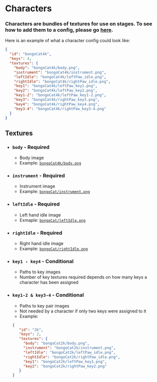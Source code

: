 # Characters

### Characters are bundles of textures for use on stages. To see how to add them to a config, please go [here](/config/properties#characters-object---required).

Here is an example of what a character config could look like:
```json
{
  "id": "bongoCat4k",
  "keys": 4,
  "textures": {
    "body": "bongoCat4k/body.png",
    "instrument": "bongoCat4k/instrument.png",
    "leftIdle": "bongoCat4k/leftPaw_idle.png",
    "rightIdle": "bongoCat4k/rightPaw_idle.png",
    "key1": "bongoCat4k/leftPaw_key1.png",
    "key2": "bongoCat4k/leftPaw_key2.png",
    "key1-2": "bongoCat4k/leftPaw_key1-2.png",
    "key3": "bongoCat4k/rightPaw_key3.png",
    "key4": "bongoCat4k/rightPaw_key4.png",
    "key3-4": "bongoCat4k/rightPaw_key3-4.png"
  }
}
```

## Textures

- ### `body` - Required
    - Body image
    - Example: [`bongoCat4k/body.png`](https://github.com/TheModdedChicken/ManiaKV/blob/main/examples/userdata_example/bongoCat4k/body.png)

- ### `instrument` - Required
     - Instrument image
     - Example: [`bongoCat/instrument.png`](https://github.com/TheModdedChicken/ManiaKV/blob/main/examples/userdata_example/bongoCat4k/instrument.png)

- ### `leftIdle` - Required
     - Left hand idle image
     - Exmaple: [`bongoCat/leftIdle.png`](https://github.com/TheModdedChicken/ManiaKV/blob/main/examples/userdata_example/bongoCat4k/leftPaw_idle.png)

- ### `rightIdle` - Required
     - Right hand idle image
     - Example: [`bongoCat/rightIdle.png`](https://github.com/TheModdedChicken/ManiaKV/blob/main/examples/userdata_example/bongoCat4k/rightPaw_idle.png)

- ### `key1 - key4` - Conditional
     - Paths to key images
     - Number of key textures required depends on how many keys a character has been assigned

- ### `key1-2 & key3-4` - Conditional
     - Paths to key pair images
     - Not needed by a character if only two keys were assigned to it
     - Example: 
     ```json
     {
        "id": "2k",
        "keys": 2,
        "textures": {
          "body": "bongoCat2k/body.png",
          "instrument": "bongoCat2k/instrument.png",
          "leftIdle": "bongoCat2k/leftPaw_idle.png",
          "rightIdle": "bongoCat2k/rightPaw_idle.png",
          "key1": "bongoCat2k/leftPaw_key1.png",
          "key2": "bongoCat2k/rightPaw_key2.png"
        }
     }
     ```